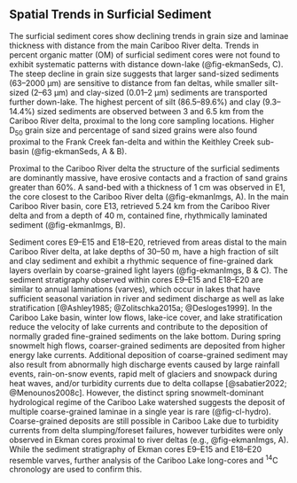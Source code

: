 ## Spatial Trends in Surficial Sediment {#spatial}

The surficial sediment cores show declining trends in grain size and laminae thickness with distance from the main Cariboo River delta. Trends in percent organic matter (OM) of surficial sediment cores were not found to exhibit systematic patterns with distance down-lake (@fig-ekmanSeds, C). The steep decline in grain size suggests that larger sand-sized sediments (63–2000 µm) are sensitive to distance from fan deltas, while smaller silt-sized (2–63 µm) and clay-sized (0.01–2 µm) sediments are transported further down-lake. The highest percent of silt (86.5–89.6%) and clay (9.3–14.4%) sized sediments are observed between 3 and 6.5 km from the Cariboo River delta, proximal to the long core sampling locations. Higher D~50~ grain size and percentage of sand sized grains were also found proximal to the Frank Creek fan-delta and within the Keithley Creek sub-basin (@fig-ekmanSeds, A & B). 

Proximal to the Cariboo River delta the structure of the surficial sediments are dominantly massive, have erosive contacts and a fraction of sand grains greater than 60%. A sand-bed with a thickness of 1 cm was observed in E1, the core closest to the Cariboo River delta (@fig-ekmanImgs, A). In the main Cariboo River basin, core E13, retrieved 5.24 km from the Cariboo River delta and from a depth of 40 m, contained fine, rhythmically laminated sediment (@fig-ekmanImgs, B).

Sediment cores E9–E15 and E18–E20, retrieved from areas distal to the main Cariboo River delta, at lake depths of 30–50 m, have a high fraction of silt and clay sediment and exhibit a rhythmic sequence of fine-grained dark layers overlain by coarse-grained light layers (@fig-ekmanImgs, B & C). The sediment stratigraphy observed within cores E9–E15 and E18–E20 are similar to annual laminations (varves), which occur in lakes that have sufficient seasonal variation in river and sediment discharge as well as lake stratification [@Ashley1985; @Zolitschka2015a; @Desloges1999]. In the Cariboo Lake basin, winter low flows, lake-ice cover, and lake stratification reduce the velocity of lake currents and contribute to the deposition of normally graded fine-grained sediments on the lake bottom. During spring snowmelt high flows, coarser-grained sediments are deposited from higher energy lake currents. Additional deposition of coarse-grained sediment may also result from abnormally high discharge events caused by large rainfall events, rain-on-snow events, rapid melt of glaciers and snowpack during heat waves, and/or turbidity currents due to delta collapse [@sabatier2022; @Menounos2008c]. However, the distinct spring snowmelt-dominant hydrological regime of the Cariboo Lake watershed suggests the deposit of multiple coarse-grained laminae in a single year is rare (@fig-cl-hydro). Coarse-grained deposits are still possible in Cariboo Lake due to turbidity currents from delta slumping/foreset failures, however turbidites were only observed in Ekman cores proximal to river deltas (e.g., @fig-ekmanImgs, A). While the sediment stratigraphy of Ekman cores E9–E15 and E18–E20 resemble varves, further analysis of the Cariboo Lake long-cores and ^14^C chronology are used to confirm this.